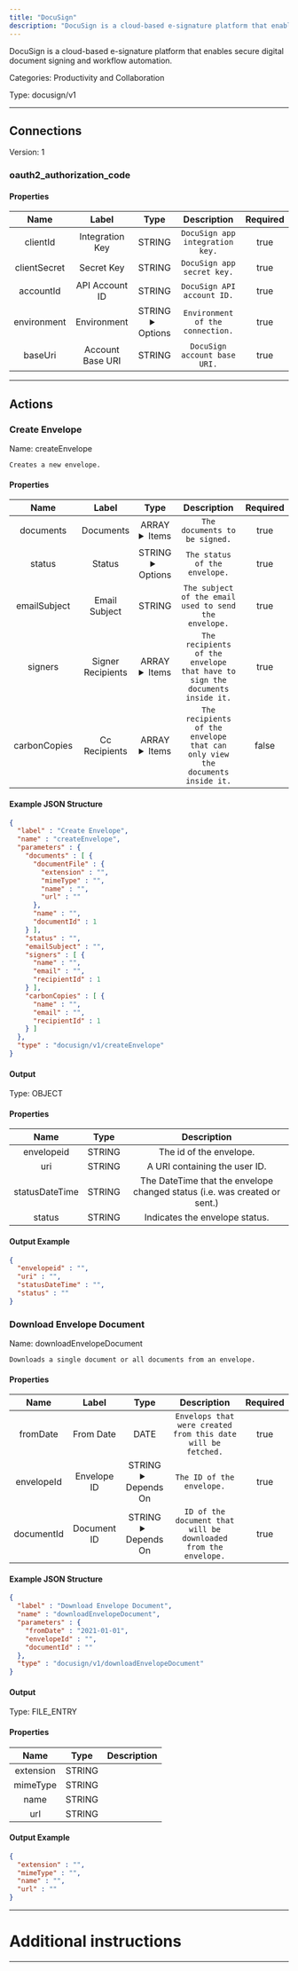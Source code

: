 ```yaml
---
title: "DocuSign"
description: "DocuSign is a cloud-based e-signature platform that enables secure digital document signing and workflow automation."
---
```


DocuSign is a cloud-based e-signature platform that enables secure digital document signing and workflow automation.


Categories: Productivity and Collaboration


Type: docusign/v1

<hr />



## Connections

Version: 1


### oauth2_authorization_code

#### Properties

|      Name       |      Label     |     Type     |     Description     | Required |
|:---------------:|:--------------:|:------------:|:-------------------:|:--------:|
| clientId | Integration Key | STRING | `DocuSign app integration key.` | true |
| clientSecret | Secret Key | STRING | `DocuSign app secret key.` | true |
| accountId | API Account ID | STRING | `DocuSign API account ID.` | true |
| environment | Environment | STRING <details> <summary> Options </summary> demo, www, eu </details> | `Environment of the connection.` | true |
| baseUri | Account Base URI | STRING | `DocuSign account base URI.` | true |





<hr />



## Actions


### Create Envelope
Name: createEnvelope

`Creates a new envelope.`

#### Properties

|      Name       |      Label     |     Type     |     Description     | Required |
|:---------------:|:--------------:|:------------:|:-------------------:|:--------:|
| documents | Documents | ARRAY <details> <summary> Items </summary> [&#123;FILE_ENTRY\(documentFile), STRING\(name), INTEGER\(documentId)&#125;\($document)] </details> | `The documents to be signed.` | true |
| status | Status | STRING <details> <summary> Options </summary> sent, created </details> | `The status of the envelope.` | true |
| emailSubject | Email Subject | STRING | `The subject of the email used to send the envelope.` | true |
| signers | Signer Recipients | ARRAY <details> <summary> Items </summary> [&#123;STRING\(name), STRING\(email), INTEGER\(recipientId)&#125;\($recipient)] </details> | `The recipients of the envelope that have to sign the documents inside it.` | true |
| carbonCopies | Cc Recipients | ARRAY <details> <summary> Items </summary> [&#123;STRING\(name), STRING\(email), INTEGER\(recipientId)&#125;\($recipient)] </details> | `The recipients of the envelope that can only view the documents inside it.` | false |

#### Example JSON Structure
```json
{
  "label" : "Create Envelope",
  "name" : "createEnvelope",
  "parameters" : {
    "documents" : [ {
      "documentFile" : {
        "extension" : "",
        "mimeType" : "",
        "name" : "",
        "url" : ""
      },
      "name" : "",
      "documentId" : 1
    } ],
    "status" : "",
    "emailSubject" : "",
    "signers" : [ {
      "name" : "",
      "email" : "",
      "recipientId" : 1
    } ],
    "carbonCopies" : [ {
      "name" : "",
      "email" : "",
      "recipientId" : 1
    } ]
  },
  "type" : "docusign/v1/createEnvelope"
}
```

#### Output



Type: OBJECT


#### Properties

|     Name     |     Type     |     Description     |
|:------------:|:------------:|:-------------------:|
| envelopeid | STRING | The id of the envelope. |
| uri | STRING | A URI containing the user ID. |
| statusDateTime | STRING | The DateTime that the envelope changed status (i.e. was created or sent.) |
| status | STRING | Indicates the envelope status. |




#### Output Example
```json
{
  "envelopeid" : "",
  "uri" : "",
  "statusDateTime" : "",
  "status" : ""
}
```


### Download Envelope Document
Name: downloadEnvelopeDocument

`Downloads a single document or all documents from an envelope.`

#### Properties

|      Name       |      Label     |     Type     |     Description     | Required |
|:---------------:|:--------------:|:------------:|:-------------------:|:--------:|
| fromDate | From Date | DATE | `Envelops that were created from this date will be fetched.` | true |
| envelopeId | Envelope ID | STRING <details> <summary> Depends On </summary> fromDate </details> | `The ID of the envelope.` | true |
| documentId | Document ID | STRING <details> <summary> Depends On </summary> envelopeId </details> | `ID of the document that will be downloaded from the envelope.` | true |

#### Example JSON Structure
```json
{
  "label" : "Download Envelope Document",
  "name" : "downloadEnvelopeDocument",
  "parameters" : {
    "fromDate" : "2021-01-01",
    "envelopeId" : "",
    "documentId" : ""
  },
  "type" : "docusign/v1/downloadEnvelopeDocument"
}
```

#### Output



Type: FILE_ENTRY


#### Properties

|     Name     |     Type     |     Description     |
|:------------:|:------------:|:-------------------:|
| extension | STRING |  |
| mimeType | STRING |  |
| name | STRING |  |
| url | STRING |  |




#### Output Example
```json
{
  "extension" : "",
  "mimeType" : "",
  "name" : "",
  "url" : ""
}
```




<hr />

# Additional instructions
<hr />


